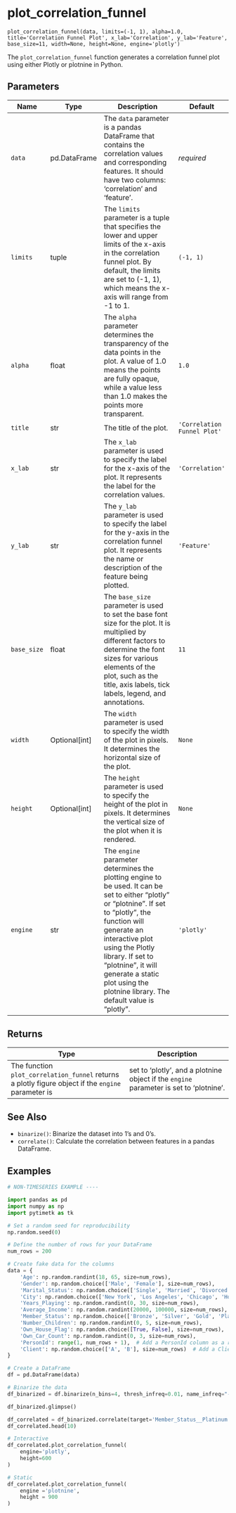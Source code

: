 # plot_correlation_funnel { #pytimetk.plot_correlation_funnel }

`plot_correlation_funnel(data, limits=(-1, 1), alpha=1.0, title='Correlation Funnel Plot', x_lab='Correlation', y_lab='Feature', base_size=11, width=None, height=None, engine='plotly')`

The `plot_correlation_funnel` function generates a correlation funnel plot using either Plotly or
plotnine in Python.

## Parameters

| Name        | Type            | Description                                                                                                                                                                                                                                                                                                                    | Default                     |
|-------------|-----------------|--------------------------------------------------------------------------------------------------------------------------------------------------------------------------------------------------------------------------------------------------------------------------------------------------------------------------------|-----------------------------|
| `data`      | pd.DataFrame    | The `data` parameter is a pandas DataFrame that contains the correlation values and corresponding features. It should have two columns: 'correlation' and 'feature'.                                                                                                                                                           | _required_                  |
| `limits`    | tuple           | The `limits` parameter is a tuple that specifies the lower and upper limits of the x-axis in the correlation funnel plot. By default, the limits are set to (-1, 1), which means the x-axis will range from -1 to 1.                                                                                                           | `(-1, 1)`                   |
| `alpha`     | float           | The `alpha` parameter determines the transparency of the data points in the plot. A value of 1.0 means the points are fully opaque, while a value less than 1.0  makes the points more transparent.                                                                                                                            | `1.0`                       |
| `title`     | str             | The title of the plot.                                                                                                                                                                                                                                                                                                         | `'Correlation Funnel Plot'` |
| `x_lab`     | str             | The `x_lab` parameter is used to specify the label for the x-axis of the plot. It represents the label for the correlation values.                                                                                                                                                                                             | `'Correlation'`             |
| `y_lab`     | str             | The `y_lab` parameter is used to specify the label for the y-axis in the correlation funnel plot. It represents the name or description of the feature being plotted.                                                                                                                                                          | `'Feature'`                 |
| `base_size` | float           | The `base_size` parameter is used to set the base font size for the plot. It is multiplied by different factors to determine the font sizes for various elements of the plot, such as the title, axis labels, tick labels, legend, and annotations.                                                                            | `11`                        |
| `width`     | Optional\[int\] | The `width` parameter is used to specify the width of the plot in pixels. It determines the horizontal size of the plot.                                                                                                                                                                                                       | `None`                      |
| `height`    | Optional\[int\] | The `height` parameter is used to specify the height of the plot in pixels. It determines the vertical size of the plot when it is rendered.                                                                                                                                                                                   | `None`                      |
| `engine`    | str             | The `engine` parameter determines the plotting engine to be used. It can be set to either "plotly" or "plotnine". If set to "plotly", the function will generate an interactive plot using the Plotly library. If set to "plotnine", it will generate a static plot using the plotnine library. The default value is "plotly". | `'plotly'`                  |

## Returns

| Type                                                                                               | Description                                                                            |
|----------------------------------------------------------------------------------------------------|----------------------------------------------------------------------------------------|
| The function `plot_correlation_funnel` returns a plotly figure object if the `engine` parameter is | set to 'plotly', and a plotnine object if the `engine` parameter is set to 'plotnine'. |

## See Also

- `binarize()`: Binarize the dataset into 1's and 0's.
- `correlate()`: Calculate the correlation between features in a pandas DataFrame.

## Examples

``` python
# NON-TIMESERIES EXAMPLE ----

import pandas as pd
import numpy as np
import pytimetk as tk

# Set a random seed for reproducibility
np.random.seed(0)

# Define the number of rows for your DataFrame
num_rows = 200

# Create fake data for the columns
data = {
    'Age': np.random.randint(18, 65, size=num_rows),
    'Gender': np.random.choice(['Male', 'Female'], size=num_rows),
    'Marital_Status': np.random.choice(['Single', 'Married', 'Divorced'], size=num_rows),
    'City': np.random.choice(['New York', 'Los Angeles', 'Chicago', 'Houston', 'Miami'], size=num_rows),
    'Years_Playing': np.random.randint(0, 30, size=num_rows),
    'Average_Income': np.random.randint(20000, 100000, size=num_rows),
    'Member_Status': np.random.choice(['Bronze', 'Silver', 'Gold', 'Platinum'], size=num_rows),
    'Number_Children': np.random.randint(0, 5, size=num_rows),
    'Own_House_Flag': np.random.choice([True, False], size=num_rows),
    'Own_Car_Count': np.random.randint(0, 3, size=num_rows),
    'PersonId': range(1, num_rows + 1),  # Add a PersonId column as a row count
    'Client': np.random.choice(['A', 'B'], size=num_rows)  # Add a Client column with random values 'A' or 'B'
}

# Create a DataFrame
df = pd.DataFrame(data)

# Binarize the data
df_binarized = df.binarize(n_bins=4, thresh_infreq=0.01, name_infreq="-OTHER", one_hot=True)

df_binarized.glimpse()    
```

``` python
df_correlated = df_binarized.correlate(target='Member_Status__Platinum')
df_correlated.head(10)
```

``` python
# Interactive
df_correlated.plot_correlation_funnel(
    engine='plotly', 
    height=600
)
```

``` python
# Static
df_correlated.plot_correlation_funnel(
    engine ='plotnine', 
    height = 900
)
```